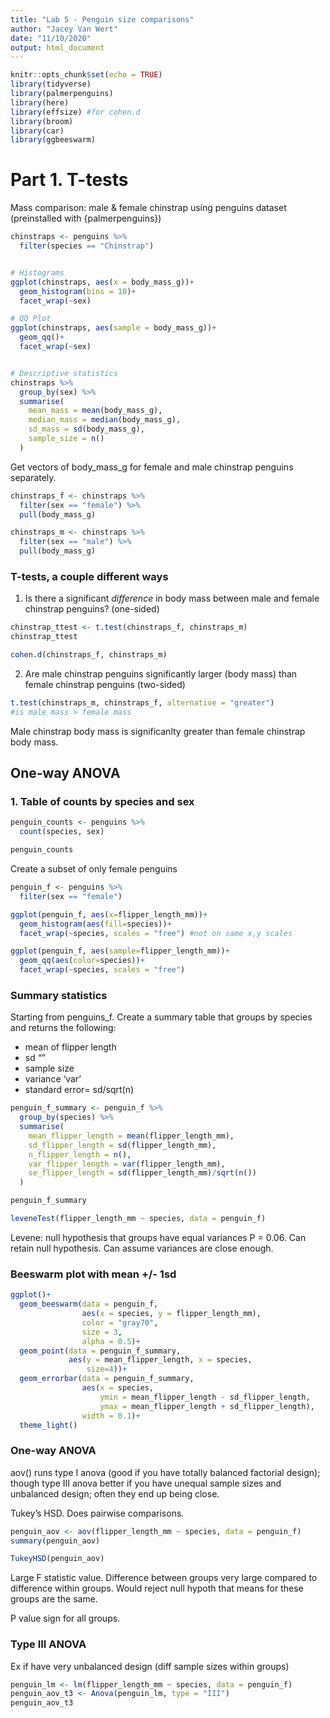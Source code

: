 ```yaml
---
title: "Lab 5 - Penguin size comparisons"
author: "Jacey Van Wert"
date: "11/10/2020"
output: html_document
---
```


```r
knitr::opts_chunk$set(echo = TRUE)
library(tidyverse)
library(palmerpenguins)
library(here)
library(effsize) #for cohen.d
library(broom)
library(car)
library(ggbeeswarm)
```

# Part 1. T-tests

Mass comparison: male & female chinstrap using penguins dataset (preinstalled with {palmerpenguins})

```r
chinstraps <- penguins %>% 
  filter(species == "Chinstrap") 


# Histograms
ggplot(chinstraps, aes(x = body_mass_g))+
  geom_histogram(bins = 10)+
  facet_wrap(~sex)

# QQ Plot
ggplot(chinstraps, aes(sample = body_mass_g))+
  geom_qq()+
  facet_wrap(~sex)


# Descriptive statistics
chinstraps %>% 
  group_by(sex) %>% 
  summarise(
    mean_mass = mean(body_mass_g),
    median_mass = median(body_mass_g),
    sd_mass = sd(body_mass_g),
    sample_size = n()
  )
```

Get vectors of body_mass_g for female and male chinstrap penguins separately. 

```r
chinstraps_f <- chinstraps %>% 
  filter(sex == "female") %>% 
  pull(body_mass_g)

chinstraps_m <- chinstraps %>% 
  filter(sex == "male") %>% 
  pull(body_mass_g)

```


### T-tests, a couple different ways

1. Is there a significant *difference* in body mass between male and female chinstrap penguins? (one-sided)

```r
chinstrap_ttest <- t.test(chinstraps_f, chinstraps_m)
chinstrap_ttest

cohen.d(chinstraps_f, chinstraps_m)
```


2. Are male chinstrap penguins significantly larger (body mass) than female chinstrap penguins (two-sided)

```r
t.test(chinstraps_m, chinstraps_f, alternative = "greater")
#is male mass > female mass
```


Male chinstrap body mass is significanlty greater than female chinstrap body mass. 


## One-way ANOVA

### 1. Table of counts by species and sex

```r
penguin_counts <- penguins %>% 
  count(species, sex)

penguin_counts
```


Create a subset of only female penguins

```r
penguin_f <- penguins %>% 
  filter(sex == "female")

ggplot(penguin_f, aes(x=flipper_length_mm))+
  geom_histogram(aes(fill=species))+
  facet_wrap(~species, scales = "free") #not on same x,y scales

ggplot(penguin_f, aes(sample=flipper_length_mm))+
  geom_qq(aes(color=species))+
  facet_wrap(~species, scales = "free")
```


### Summary statistics

Starting from penguins_f. Create a summary table that groups by species and returns the following:

- mean of flipper length
- sd ""
- sample size
- variance 'var'
- standard error= sd/sqrt(n)

```r
penguin_f_summary <- penguin_f %>% 
  group_by(species) %>% 
  summarise(
    mean_flipper_length = mean(flipper_length_mm),
    sd_flipper_length = sd(flipper_length_mm),
    n_flipper_length = n(),
    var_flipper_length = var(flipper_length_mm),
    se_flipper_length = sd(flipper_length_mm)/sqrt(n())
  )

penguin_f_summary

leveneTest(flipper_length_mm ~ species, data = penguin_f)
```

Levene: null hypothesis that groups have equal variances
P = 0.06. Can retain null hypothesis.  Can assume variances are close enough. 

### Beeswarm plot with mean +/- 1sd

```r
ggplot()+
  geom_beeswarm(data = penguin_f, 
                aes(x = species, y = flipper_length_mm),
                color = "gray70",
                size = 3,
                alpha = 0.5)+
  geom_point(data = penguin_f_summary, 
             aes(y = mean_flipper_length, x = species,
                 size=4))+
  geom_errorbar(data = penguin_f_summary, 
                aes(x = species, 
                    ymin = mean_flipper_length - sd_flipper_length, 
                    ymax = mean_flipper_length + sd_flipper_length),
                width = 0.1)+
  theme_light()
```



### One-way ANOVA
aov() runs type I anova (good if you have totally balanced factorial design); though type III anova better if you have unequal sample sizes and unbalanced design; often they end up being close.

Tukey's HSD. Does pairwise comparisons.

```r
penguin_aov <- aov(flipper_length_mm ~ species, data = penguin_f)
summary(penguin_aov)

TukeyHSD(penguin_aov)
```
Large F statistic value. Difference between groups very large compared to difference within groups. Would reject null hypoth that means for these groups are the same. 

P value sign for all groups.


### Type III ANOVA
Ex if have very unbalanced design (diff sample sizes within groups)

```r
penguin_lm <- lm(flipper_length_mm ~ species, data = penguin_f)
penguin_aov_t3 <- Anova(penguin_lm, type = "III")
penguin_aov_t3
```























